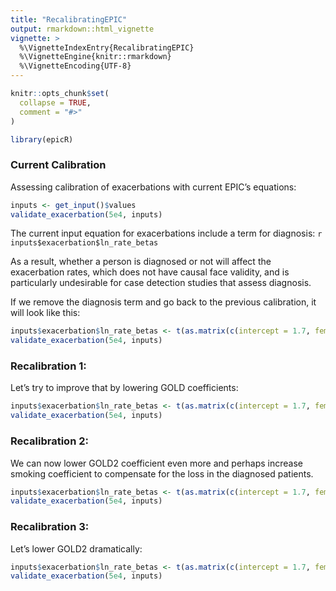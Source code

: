 ```yaml
---
title: "RecalibratingEPIC"
output: rmarkdown::html_vignette
vignette: >
  %\VignetteIndexEntry{RecalibratingEPIC}
  %\VignetteEngine{knitr::rmarkdown}
  %\VignetteEncoding{UTF-8}
---
```


```r
knitr::opts_chunk$set(
  collapse = TRUE,
  comment = "#>"
)
```

```r
library(epicR)
```

### Current Calibration

Assessing calibration of exacerbations with current EPIC's equations:

```r
inputs <- get_input()$values
validate_exacerbation(5e4, inputs)
```

The current input equation for exacerbations include a term for diagnosis: `r inputs$exacerbation$ln_rate_betas`

As a result, whether a person is diagnosed or not will affect the exacerbation rates, which does not have causal face validity, and is particularly undesirable for case detection studies that assess diagnosis.

If we remove the diagnosis term and go back to the previous calibration, it will look like this:

```r
inputs$exacerbation$ln_rate_betas <- t(as.matrix(c(intercept = 1.7, female = 0, age = 0.04082 * 0.1, fev1 = -1.5, smoking_status = 0, gold1 = 0.6 , gold2 = 0.35 , gold3 = 0.08 , gold4 = -0.35 , diagnosis_effect = 0)))
validate_exacerbation(5e4, inputs)
```

### Recalibration 1: 

Let's try to improve that by lowering GOLD coefficients:

```r
inputs$exacerbation$ln_rate_betas <- t(as.matrix(c(intercept = 1.7, female = 0, age = 0.04082 * 0.1, fev1 = -1.5, smoking_status = 0, gold1 = 0.3 , gold2 = 0.1 , gold3 = 0.08 , gold4 = -0.35 , diagnosis_effect = 0)))
validate_exacerbation(5e4, inputs)
```

### Recalibration 2:

We can now lower GOLD2 coefficient even more and perhaps increase smoking coefficient to compensate for the loss in the diagnosed patients.

```r
inputs$exacerbation$ln_rate_betas <- t(as.matrix(c(intercept = 1.7, female = 0, age = 0.04082 * 0.1, fev1 = -1.5, smoking_status = 0.5, gold1 = 0.3 , gold2 = 0.05 , gold3 = 0.08 , gold4 = -0.35 , diagnosis_effect = 0)))
validate_exacerbation(5e4, inputs)
```

### Recalibration 3: 

Let's lower GOLD2 dramatically:

```r
inputs$exacerbation$ln_rate_betas <- t(as.matrix(c(intercept = 1.7, female = 0, age = 0.04082 * 0.1, fev1 = -1.5, smoking_status = 0.5, gold1 = 0.3 , gold2 = -0.5 , gold3 = 0.08 , gold4 = -0.35 , diagnosis_effect = 0)))
validate_exacerbation(5e4, inputs)
```
